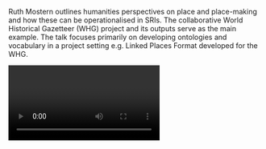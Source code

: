 Ruth Mostern outlines humanities perspectives on place and place-making and how these can be operationalised in SRIs. The collaborative World Historical Gazetteer (WHG) project and its outputs serve as the main example. The talk focuses primarily on developing ontologies and vocabulary in a project setting e.g. Linked Places Format developed for the WHG.

<Video provider="youtube" id="https://www.youtube.com/embed/RmoO-aJjDKw">
  Presentation by Ruth Mostern
</Video>
